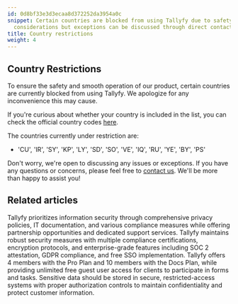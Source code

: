 ```yaml
---
id: 0d8bf33e3d3ecaa8d372252da3954a0c
snippet: Certain countries are blocked from using Tallyfy due to safety and operational
  considerations but exceptions can be discussed through direct contact.
title: Country restrictions
weight: 4
---
```


## Country Restrictions

To ensure the safety and smooth operation of our product, certain countries are currently blocked from using Tallyfy. We apologize for any inconvenience this may cause.

If you're curious about whether your country is included in the list, you can check the official country codes [here](https://en.wikipedia.org/wiki/ISO_3166-1_alpha-2#Officially_assigned_code_elements).


The countries currently under restriction are:

* 'CU', 'IR', 'SY', 'KP', 'LY', 'SD', 'SO', 'VE', 'IQ', 'RU', 'YE', 'BY', 'PS'

Don't worry, we're open to discussing any issues or exceptions. If you have any questions or concerns, please feel free to [contact us](https://tallyfy.com/contact-us/). We'll be more than happy to assist you!


## Related articles
<CardGrid>
<LinkTitleCard header="<b>Terms Legals > Tallyfy's privacy policy</b>" href="/products/pro/miscellaneous/terms-legals/where-can-i-find-tallyfys-privacy-policy/" > Tallyfy prioritizes information security through comprehensive privacy policies, IT documentation, and various compliance measures while offering partnership opportunities and dedicated support services. </LinkTitleCard>
<LinkTitleCard header="<b>Miscellaneous > Terms & legals</b>" href="/products/pro/miscellaneous/terms-legals/" > Tallyfy maintains robust security measures with multiple compliance certifications, encryption protocols, and enterprise-grade features including SOC 2 attestation, GDPR compliance, and free SSO implementation. </LinkTitleCard>
<LinkTitleCard header="<b>Billing > Tallyfy's Account and Member Limits</b>" href="/products/pro/settings/billing/what-are-tallyfys-account-and-member-limits/" > Tallyfy offers 4 members with the Pro Plan and 10 members with the Docs Plan, while providing unlimited free guest user access for clients to participate in forms and tasks. </LinkTitleCard>
<LinkTitleCard header="<b>Tracking And Tasks > Protect Sensitive Data</b>" href="/products/pro/tracking-and-tasks/how-can-i-protect-sensitive-data-in-tallyfy/" > Sensitive data should be stored in secure, restricted-access systems with proper authorization controls to maintain confidentiality and protect customer information. </LinkTitleCard>
</CardGrid>